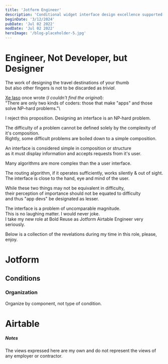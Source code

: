 ```yaml
---
title: 'Jotform Engineer'
description: 'Conditional widget interface design excellence supported by the Airtable IDE framework library'
beginDate: '3/12/2024'
pubDate: 'Jul 02 2022'
modDate: 'Jul 02 2022'
heroImage: '/blog-placeholder-5.jpg'
---
```


# Engineer, Not Developer, but Designer

The work of designing the travel destinations of your thumb\
but also other fingers is not to be discarded as _trivial_.

[Xe Iaso](https://xeiaso.net/) once wrote (_I couldn't find the original_):\
"There are only two kinds of coders: those that make "apps" and those solve NP–hard problems."\

I reject this proposition. Designing an interface is an NP-hard problem.

The difficulty of a problem cannot be defined solely by the complexity of it's composition.\
Rightly, some difficult problems are boiled down to a simple composition.

An interface is considered simple in composition or structure\
as it must display information and accepts requests from it's user.

Many algorithms are more complex than the a user interface.

The routing algorithm, if it operates sufficiently, works silently & out of sight.\
The interface is close to the hand, eye and mind of the user.

While these two things may not be equivalent in difficulty,\
their perception of importance should not be equated to difficulty\
and thus "app devs" be designated as lesser.

The interface is a problem of uncomparable magnitude.\
This is no laughing matter. I would never joke.\
I take my new role at Bold Reuse as Jotform Airtable Engineer very seriously.

Below is a collection of the revelations during my time in this role, please, enjoy.

# Jotform
## Conditions
### Organization
Organize by component, not type of condition.

# Airtable

##### Notes

The views expressed here are my own and do not represent the views of any employer or contractor.
